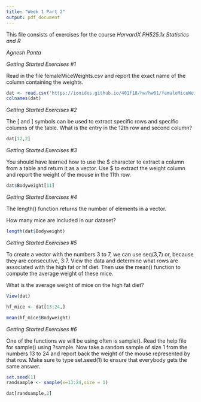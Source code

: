 ```yaml
---
title: "Week 1 Part 2"
output: pdf_document
---
```

This file consists of exercises for the course
*HarvardX PH525.1x Statistics and R* 

*Agnesh Panta*


*Getting Started Exercises #1*

Read in the file femaleMiceWeights.csv and report the exact name of the column containing the weights. 

```r
dat <- read.csv('https://ionides.github.io/401f18/hw/hw01/femaleMiceWeights.csv')
colnames(dat)
```

*Getting Started Exercises #2*

The [ and ] symbols can be used to extract specific rows and specific columns of the table. What is the entry in the 12th row and second column?

```r
dat[12,2]
```
*Getting Started Exercises #3*

You should have learned how to use the \$ character to extract a column from a table and return it as a vector. Use $ to extract the weight column and report the weight of the mouse in the 11th row.

```r
dat$Bodyweight[11]
```
*Getting Started Exercises #4*

The length() function returns the number of elements in a vector.

How many mice are included in our dataset?

```r
length(dat$Bodyweight)
```
*Getting Started Exercises #5*

To create a vector with the numbers 3 to 7, we can use seq(3,7) or, because they are consecutive, 3:7. View the data and determine what rows are associated with the high fat or hf diet. Then use the mean() function to compute the average weight of these mice.

What is the average weight of mice on the high fat diet?

```r
View(dat)

hf_mice <- dat[13:24,]

mean(hf_mice$Bodyweight)
```
*Getting Started Exercises #6*

One of the functions we will be using often is sample(). Read the help file for sample() using ?sample. Now take a random sample of size 1 from the numbers 13 to 24 and report back the weight of the mouse represented by that row. Make sure to type set.seed(1) to ensure that everybody gets the same answer.

```r
set.seed(1)
randsample <- sample(x=13:24,size = 1)

dat[randsample,2]
```


